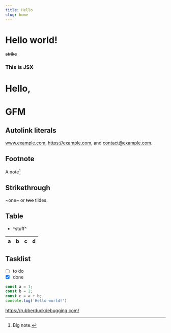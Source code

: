 ```yaml
---
title: Hello
slug: home
---
```

<h1>Hello world!</h1>
<s>strike</s>
<div style={{ padding: '20px', backgroundColor: 'tomato' }}>
  <h3>This is JSX</h3>
</div>


# Hello, <Thing />

# GFM

## Autolink literals

www.example.com, https://example.com, and contact@example.com.

## Footnote

A note[^1]

[^1]: Big note.

## Strikethrough

~one~ or ~~two~~ tildes.

## Table
- ^stuff^

| a | b  |  c |  d  |
| - | :- | -: | :-: |

## Tasklist

* [ ] to do
* [x] done

```javascript
const a = 1;
const b = 2;
const c = a + b;
console.log('Hello world!')
```

https://rubberduckdebugging.com/